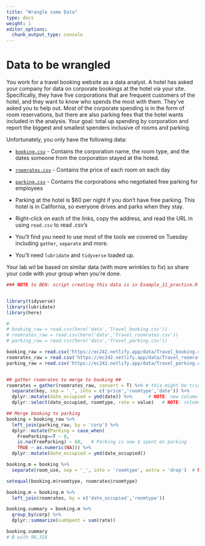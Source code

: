 ```yaml
---
title: "Wrangle some Data"
type: docs
weight: 1
editor_options:
  chunk_output_type: console
---
```



# Data to be wrangled

You work for a travel booking website as a data analyst. A hotel has asked your company for data on corporate bookings at the hotel via your site. Specifically, they have five corporations that are frequent customers of the hotel, and they want to know who spends the most with them. They've asked you to help out. Most of the corporate spending is in the form of room reservations, but there are also parking fees that the hotel wants included in the analysis. Your goal: total up spending by corporation and report the biggest and smallest spenders inclusive of rooms and parking.

Unfortunately, you only have the following data:

- [<i class="fas fa-file-csv"></i> `booking.csv`](/data/Travel_booking.csv) - Contains the corporation name, the room type, and the dates someone from the corporation stayed at the hoted. 

- [<i class="fas fa-file-csv"></i> `roomrates.csv`](/data/Travel_roomrates.csv) - Contains the price of each room on each day

- [<i class="fas fa-file-csv"></i> `parking.csv`](/data/Travel_parking.csv) - Contains the corporations who negotiated free parking for employees

- Parking at the hotel is \$60 per night if you don't have free parking. This hotel is in California, so everyone drives and parks when they stay.



::: {.callout-tip}


- Right-click on each of the links, copy the address, and read the URL in using `read.csv` to read .csv's

- You'll find you need to use most of the tools we covered on Tuesday including `gather`, `separate` and more.

- You'll need `lubridate` and `tidyverse` loaded up.

:::

Your lab wil be based on similar data (with more wrinkles to fix) so share your code with your group when you're done.


```r

### NOTE to BEN: script creating this data is in Example_11_practice.R in the "working" directory (since I wasn't sure where to put scripts that generate data; don't need the kids finding them)


library(tidyverse)
library(lubridate)
library(here)

# 
# booking_raw = read.csv(here('data','Travel_booking.csv'))
# roomrates_raw = read.csv(here('data','Travel_roomrates.csv'))
# parking_raw = read.csv(here('data','Travel_parking.csv'))

booking_raw = read.csv('https://ec242.netlify.app/data/Travel_booking.csv')
roomrates_raw = read.csv('https://ec242.netlify.app/data/Travel_roomrates.csv')
parking_raw = read.csv('https://ec242.netlify.app/data/Travel_parking.csv')


## gather roomrates to merge to booking ##
roomrates = gather(roomrates_raw, convert = T) %>% # this might be tricky since it doesn't require any options!
  separate(key, sep = '_', into = c('price','roomtype','date')) %>%
  dplyr::mutate(date_occupied = ymd(date)) %>%      # NOTE: new column name is exactly the column name for date in booking
  dplyr::select(date_occupied, roomtype, rate = value)   # NOTE: column name can be renamed on the fly with select

## Merge booking to parking
booking = booking_raw %>%
  left_join(parking_raw, by = 'corp') %>%
  dplyr::mutate(Parking = case_when(
    FreeParking==T ~ 0,
    is.na(FreeParking) ~ 60,   # Parking is now $ spent on parking
    TRUE ~ as.numeric(NA))) %>%
  dplyr::mutate(date_occupied = ymd(date_occupied))

booking.m = booking %>%
  separate(room_use, sep = '_', into = 'roomtype', extra = 'drop')  # NOTE: new name for room_use corresponds to the name in roomrates

setequal(booking.m$roomtype, roomrates$roomtype)

booking.m = booking.m %>%
  left_join(roomrates, by = c('date_occupied','roomtype'))

booking.summary = booking.m %>%
  group_by(corp) %>%
  dplyr::summarize(sumSpent = sum(rate))

booking.summary
# B with 98,318
```


